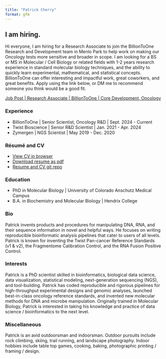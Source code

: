 ```yaml
---
title: "Patrick Cherry"
format: gfm
---
```

:::{.callout-note}
## I am hiring.
Hi everyone, I am hiring for a Research Associate to join the BillionToOne Research and Development team in Menlo Park to help work on making our Oncology tests more sensitive and broader in scope. I am looking for a BS or MS in Molecular / Cell Biology or related fields with 1-2 years research experience in standard molecular biology techniques, and the ability to quickly learn experimental, mathematical, and statistical concepts. BillionToOne can offer interesting and impactful work, great coworkers, and great benefits. Apply using the link below, or DM me to recommend someone you think would be a good fit.

[Job Post | Research Associate | BillionToOne | Core Development, Oncology](https://grnh.se/0541b3175us)
:::

### Experience
 - BillionToOne | Senior Scientist, Oncology R&D | Sept. 2024 - Current
 - Twist Bioscience | Senior R&D Scientist | Jan. 2021 - Apr. 2024
 - Zymergen | NGS Scientist | May 2019 - Dec. 2020

### Résumé and CV
 - [View CV in browser](https://pdcherry.github.io/Patrick-Cherry-cv.html)
 - [Download resume as pdf](https://pdcherry.github.io/Patrick-Cherry-resume.pdf)
 - [Resume and CV git repo](https://github.com/pdcherry/cherry-cv-public)

### Education
 - PhD in Molecular Biology | University of Colorado Anschutz Medical Campus
 - B.A. in Biochemistry and Molecular Biology | Hendrix College

### Bio
Patrick invents products and procedures for manipulating DNA, RNA, and their sequence information in novel and helpful ways. He focuses on writing reproducible bioinformatic analysis pipelines that cater to users of all levels. Patrick is known for inventing the Twist Pan-cancer Reference Standards (v1 & v2), the Fragmentome Calibration Control, and the RNA Fusion Positive Control.

### Interests
Patrick is a PhD scientist skilled in bioinformatics, biological data science, data visualization, statistical modeling, next-generation sequencing (NGS), and tool-building. Patrick has coded reproducible and rigorous pipelines for high-throughput experimental designs and genomic analyses, launched best-in-class oncology reference standards, and invented new molecular methods for DNA and microbe manipulation. Originally trained in Molecular Biology, Patrick is interested in taking his knowledge and practice of data science / bioinformatics to the next level.

### Miscellaneous
Patrick is an avid outdoorsman and indoorsman. Outdoor pursuits include rock climbing, skiing, trail running, and landscape photography. Indoor hobbies include table top games, cooking, baking, photographic printing / framing / design.